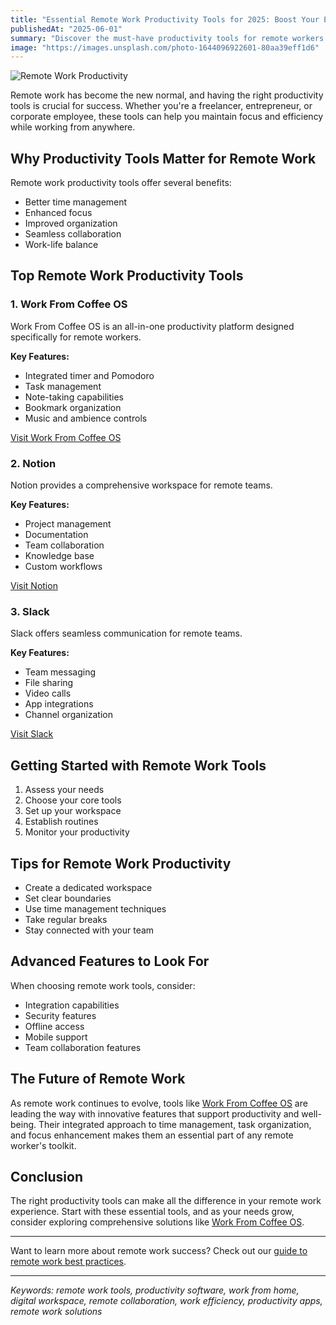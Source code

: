 ```yaml
---
title: "Essential Remote Work Productivity Tools for 2025: Boost Your Efficiency"
publishedAt: "2025-06-01"
summary: "Discover the must-have productivity tools for remote workers in 2025. Learn how to stay organized, focused, and efficient while working from anywhere."
image: "https://images.unsplash.com/photo-1644096922601-80aa39eff1d6"
---
```


<Image
  src="https://images.unsplash.com/photo-1644096922601-80aa39eff1d6"
  alt="Remote Work Productivity"
  width={1000}
  height={1000}
/>

Remote work has become the new normal, and having the right productivity tools is crucial for success. Whether you're a freelancer, entrepreneur, or corporate employee, these tools can help you maintain focus and efficiency while working from anywhere.

## Why Productivity Tools Matter for Remote Work

Remote work productivity tools offer several benefits:

- Better time management
- Enhanced focus
- Improved organization
- Seamless collaboration
- Work-life balance

## Top Remote Work Productivity Tools

### 1. Work From Coffee OS

Work From Coffee OS is an all-in-one productivity platform designed specifically for remote workers.

**Key Features:**

- Integrated timer and Pomodoro
- Task management
- Note-taking capabilities
- Bookmark organization
- Music and ambience controls

[Visit Work From Coffee OS](https://workfromcoffee.com)

### 2. Notion

Notion provides a comprehensive workspace for remote teams.

**Key Features:**

- Project management
- Documentation
- Team collaboration
- Knowledge base
- Custom workflows

[Visit Notion](https://www.notion.so)

### 3. Slack

Slack offers seamless communication for remote teams.

**Key Features:**

- Team messaging
- File sharing
- Video calls
- App integrations
- Channel organization

[Visit Slack](https://slack.com)

## Getting Started with Remote Work Tools

1. Assess your needs
2. Choose your core tools
3. Set up your workspace
4. Establish routines
5. Monitor your productivity

## Tips for Remote Work Productivity

- Create a dedicated workspace
- Set clear boundaries
- Use time management techniques
- Take regular breaks
- Stay connected with your team

## Advanced Features to Look For

When choosing remote work tools, consider:

- Integration capabilities
- Security features
- Offline access
- Mobile support
- Team collaboration features

## The Future of Remote Work

As remote work continues to evolve, tools like [Work From Coffee OS](/) are leading the way with innovative features that support productivity and well-being. Their integrated approach to time management, task organization, and focus enhancement makes them an essential part of any remote worker's toolkit.

## Conclusion

The right productivity tools can make all the difference in your remote work experience. Start with these essential tools, and as your needs grow, consider exploring comprehensive solutions like [Work From Coffee OS](/).

---

Want to learn more about remote work success? Check out our [guide to remote work best practices](/blog/post/remote-work-best-practices-2025).

---

_Keywords: remote work tools, productivity software, work from home, digital workspace, remote collaboration, work efficiency, productivity apps, remote work solutions_
